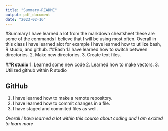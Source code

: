 ```yaml
---
title: "Summary-README"
output: pdf_document
date: "2023-02-16"
---
```

#Summary
I have learned a lot from the markdown cheatsheet these are some of the commands I believe that I will be using most often. Overall in this class I have learned alot for example I have learned how to utilize bash, R studio, and github.
##Bash
1.I have learned how to switch between directories.
2. Make new directories.
3. Create text files.

##**R studio**
1. Learned some new code
2. Learned how to make vectors. 
3. Utilized github within R studio

## GitHub
1. I have learned how to make a remote repository.
2. I have learned how to commit changes in a file.
3. I have staged and commited files as well.

*Overall I have learned a lot within this course about coding and I am excited to learn more*

